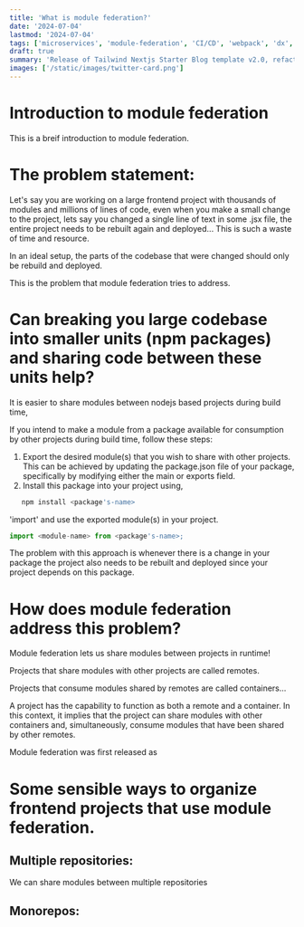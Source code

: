```yaml
---
title: 'What is module federation?'
date: '2024-07-04'
lastmod: '2024-07-04'
tags: ['microservices', 'module-federation', 'CI/CD', 'webpack', 'dx', 'developer-experience']
draft: true
summary: 'Release of Tailwind Nextjs Starter Blog template v2.0, refactored with Nextjs App directory and React Server Components setup.Discover the new features and how to migrate from V1.'
images: ['/static/images/twitter-card.png']
---
```


# Introduction to module federation

This is a breif introduction to module federation.

# The problem statement:

Let's say you are working on a large frontend project with thousands of modules and millions of
lines of code, even when you make a small change to the project, lets say you changed a single line
of text in some .jsx file, the entire project needs to be rebuilt again and deployed... This is such
a waste of time and resource.

In an ideal setup, the parts of the codebase that were changed should only be rebuild and deployed.

This is the problem that module federation tries to address.

# Can breaking you large codebase into smaller units (npm packages) and sharing code between these units help?

It is easier to share modules between nodejs based projects during build time,

If you intend to make a module from a package available for consumption by other projects during
build time, follow these steps:

1. Export the desired module(s) that you wish to share with other projects. This can be achieved by
   updating the package.json file of your package, specifically by modifying either the main or
   exports field.
2. Install this package into your project using,

```bash
   npm install <package's-name>
```

'import' and use the exported module(s) in your project.

```js
import <module-name> from <package's-name>;
```

The problem with this approach is whenever there is a change in your package the project also needs
to be rebuilt and deployed since your project depends on this package.

# How does module federation address this problem?

Module federation lets us share modules between projects in runtime!

Projects that share modules with other projects are called remotes.

Projects that consume modules shared by remotes are called containers...

A project has the capability to function as both a remote and a container. In this context, it
implies that the project can share modules with other containers and, simultaneously, consume
modules that have been shared by other remotes.

Module federation was first released as

# Some sensible ways to organize frontend projects that use module federation.

## Multiple repositories:

We can share modules between multiple repositories

## Monorepos:
